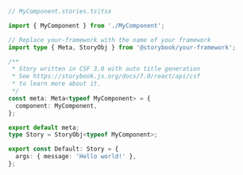 ```ts
// MyComponent.stories.ts|tsx

import { MyComponent } from './MyComponent';

// Replace your-framework with the name of your framework
import type { Meta, StoryObj } from '@storybook/your-framework';

/**
 * Story written in CSF 3.0 with auto title generation
 * See https://storybook.js.org/docs/7.0/react/api/csf
 * to learn more about it.
 */
const meta: Meta<typeof MyComponent> = {
  component: MyComponent,
};

export default meta;
type Story = StoryObj<typeof MyComponent>;

export const Default: Story = {
  args: { message: 'Hello world!' },
};
```
